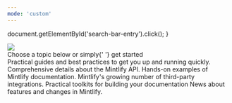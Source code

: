 ```yaml
---
mode: 'custom'
---
```


  document.getElementById('search-bar-entry').click();
}

<div
  className="relative w-full flex items-center justify-center"
  style={{ height: '24rem', backgroundColor: '#00020F', overflow: 'hidden' }}
>
  <div style={{ flex: 'none' }}>
    <img
    src="/images/image.svg"
    style={{ height: '400px', width: '2000px', pointerEvents: 'none' }}
    />
  </div>
</div>
<div style={{marginTop: '6rem', marginBottom: '8rem', maxWidth: '70rem', marginLeft: 'auto',
    marginRight: 'auto', paddingLeft: '1.25rem',
    paddingRight: '1.25rem' }}>

<div
  style={{
    textAlign: 'center',
    fontSize: '24px',
    fontWeight: '600',
    color: '#0064FF',
    marginBottom: '3rem',
    topMargin: '-1rem'
  }}
>
  Choose a topic below or simply{' '}
  <span className="text-primary">get started</span>
</div>

<CardGroup cols={3}>
  <Card title="가이드" icon="book-open" href="/guides/quickstart">
    Practical guides and best practices to get you up and running quickly.
  </Card>
  <Card title="Reference" icon="code-simple" href="/reference">
    Comprehensive details about the Mintlify API.
  </Card>
  <Card title="Examples" icon="grid-round" iconType="solid" href="/examples">
    Hands-on examples of Mintlify documentation. 
  </Card>
  <Card title="Integrations" icon="link-simple" href="/guides/integrations">
    Mintlify's growing number of third-party integrations.
  </Card>
  <Card title="Tools" icon="wrench" href="/tools">
    Practical toolkits for building your documentation
  </Card>
  <Card title="Releases" icon="party-horn" href="/release-notes">
    News about features and changes in Mintlify.
  </Card>
</CardGroup>

</div>
